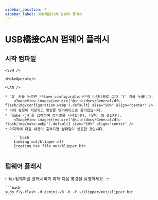 ```yaml
---
sidebar_position: 4
sidebar_label: USB橋接CAN 펌웨어 플래시
---
```




# USB橋接CAN 펌웨어 플래시

## 시작 컴파일

    <SSH />

    <MakeOperate/>

    <CAN />

    * `Q` 키를 누르면 **Save configuration**이 나타나므로 그때 `Y` 키를 누릅니다.
        <ImageView image={require('@site/docs/General/dfu-flash/img/configuration.webp').default} size="50%" align="center" />
    * 이제 설정이 저장되고 명령줄 인터페이스로 돌아왔습니다.
    * `make -j4`를 입력하여 컴파일을 시작합니다. 시간이 꽤 걸립니다.
        <ImageView image={require('@site/docs/General/dfu-flash/img/make.webp').default} size="50%" align="center" />
    * 마지막에 다음 내용이 출력되면 컴파일이 성공한 것입니다.

        ```bash
        Linking out/klipper.elf
        Creating hex file out/klipper.bin
        ```


## 펌웨어 플래시

:::tip
펌웨어를 플래시하기 위해 다음 명령을 실행하세요.
:::

    ```bash
    sudo fly-flash -d gemini-v3 -h -f ~/klipper/out/klipper.bin
    ```